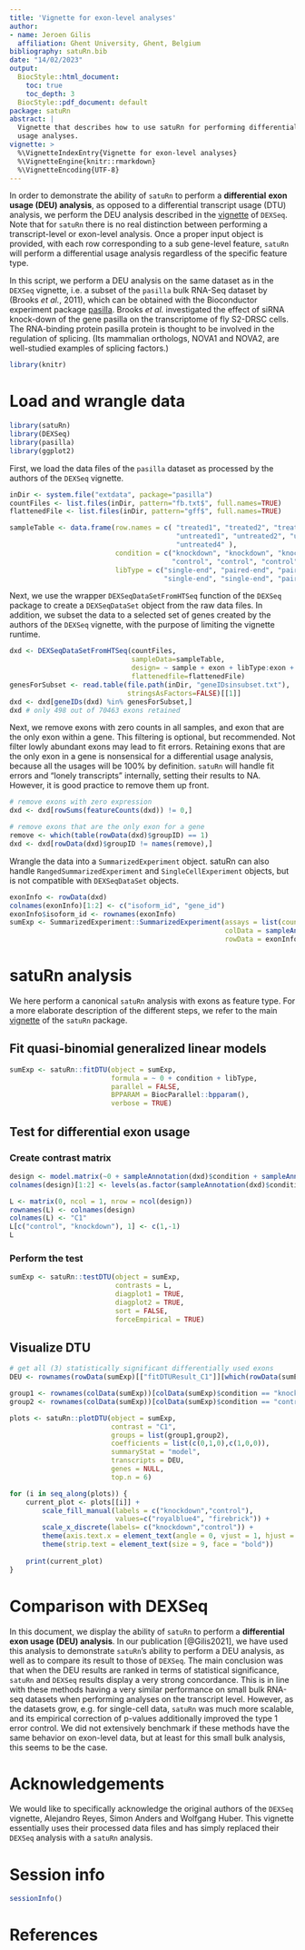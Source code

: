 ```yaml
---
title: 'Vignette for exon-level analyses'
author:
- name: Jeroen Gilis
  affiliation: Ghent University, Ghent, Belgium
bibliography: satuRn.bib
date: "14/02/2023"
output:
  BiocStyle::html_document:
    toc: true
    toc_depth: 3
  BiocStyle::pdf_document: default
package: satuRn
abstract: |
  Vignette that describes how to use satuRn for performing differential exon
  usage analyses.
vignette: >
  %\VignetteIndexEntry{Vignette for exon-level analyses}
  %\VignetteEngine{knitr::rmarkdown}
  %\VignetteEncoding{UTF-8}
---
```


In order to demonstrate the ability of `satuRn` to perform a **differential**
**exon usage (DEU) analysis**, as opposed to a differential transcript usage 
(DTU) analysis, we perform the DEU analysis described in the 
[vignette](https://bioconductor.org/packages/devel/bioc/vignettes/DEXSeq/inst/doc/DEXSeq.html) 
of `DEXSeq`. Note that for `satuRn` there is no real distinction between 
performing a transcript-level or exon-level analysis. Once a proper input object
is provided, with each row corresponding to a sub gene-level feature, `satuRn` 
will perform a differential usage analysis regardless of the specific feature 
type.

In this script, we perform a DEU analysis on the same dataset as in the `DEXSeq`
vignette, i.e. a subset of the `pasilla` bulk RNA-Seq dataset by (Brooks 
*et al.*, 2011), which can be obtained with the Bioconductor experiment package 
[pasilla](https://bioconductor.org/packages/release/data/experiment/html/pasilla.html).
Brooks *et al.* investigated the effect of siRNA knock-down of the gene pasilla 
on the transcriptome of fly S2-DRSC cells. The RNA-binding protein pasilla 
protein is thought to be involved in the regulation of splicing. (Its mammalian 
orthologs, NOVA1 and NOVA2, are well-studied examples of splicing factors.)

```r
library(knitr)
```

# Load and wrangle data

```r
library(satuRn)
library(DEXSeq)
library(pasilla)
library(ggplot2)
```

First, we load the data files of the `pasilla` dataset as processed by the 
authors of the `DEXSeq` vignette.

```r
inDir <- system.file("extdata", package="pasilla")
countFiles <- list.files(inDir, pattern="fb.txt$", full.names=TRUE)
flattenedFile <- list.files(inDir, pattern="gff$", full.names=TRUE)

sampleTable <- data.frame(row.names = c( "treated1", "treated2", "treated3", 
                                         "untreated1", "untreated2", "untreated3", 
                                         "untreated4" ),
                          condition = c("knockdown", "knockdown", "knockdown",  
                                        "control", "control", "control", "control"),
                          libType = c("single-end", "paired-end", "paired-end", 
                                      "single-end", "single-end", "paired-end", "paired-end"))
```

Next, we use the wrapper `DEXSeqDataSetFromHTSeq` function of the `DEXSeq` 
package to create a `DEXSeqDataSet` object from the raw data files. In addition,
we subset the data to a selected set of genes created by the authors of the
`DEXSeq` vignette, with the purpose of limiting the vignette runtime.

```r
dxd <- DEXSeqDataSetFromHTSeq(countFiles,
                              sampleData=sampleTable,
                              design= ~ sample + exon + libType:exon + condition:exon,
                              flattenedfile=flattenedFile)
genesForSubset <- read.table(file.path(inDir, "geneIDsinsubset.txt"), 
                             stringsAsFactors=FALSE)[[1]]
dxd <- dxd[geneIDs(dxd) %in% genesForSubset,]
dxd # only 498 out of 70463 exons retained
```

Next, we remove exons with zero counts in all samples, and exon that are the
only exon within a gene. This filtering is optional, but recommended. Not filter
lowly abundant exons may lead to fit errors. Retaining exons that are the only 
exon in a gene is nonsensical for a differential usage analysis, because all the
usages will be 100% by definition. `satuRn` will handle fit errors and "lonely
transcripts" internally, setting their results to NA. However, it is good 
practice to remove them up front.

```r
# remove exons with zero expression
dxd <- dxd[rowSums(featureCounts(dxd)) != 0,]

# remove exons that are the only exon for a gene
remove <- which(table(rowData(dxd)$groupID) == 1)
dxd <- dxd[rowData(dxd)$groupID != names(remove),]
```

Wrangle the data into a `SummarizedExperiment` object. satuRn can also handle
`RangedSummarizedExperiment` and `SingleCellExperiment` objects, but is not
compatible with `DEXSeqDataSet` objects.

```r
exonInfo <- rowData(dxd)
colnames(exonInfo)[1:2] <- c("isoform_id", "gene_id")
exonInfo$isoform_id <- rownames(exonInfo)
sumExp <- SummarizedExperiment::SummarizedExperiment(assays = list(counts=featureCounts(dxd)), 
                                                     colData = sampleAnnotation(dxd), 
                                                     rowData = exonInfo)
```

# satuRn analysis

We here perform a canonical `satuRn` analysis with exons as feature type. For a
more elaborate description of the different steps, we refer to the main 
[vignette](https://www.bioconductor.org/packages/devel/bioc/vignettes/satuRn/inst/doc/Vignette.html) 
of the `satuRn` package.

## Fit quasi-binomial generalized linear models

```r
sumExp <- satuRn::fitDTU(object = sumExp,
                         formula = ~ 0 + condition + libType,
                         parallel = FALSE,
                         BPPARAM = BiocParallel::bpparam(),
                         verbose = TRUE)
```

## Test for differential exon usage

### Create contrast matrix

```r
design <- model.matrix(~0 + sampleAnnotation(dxd)$condition + sampleAnnotation(dxd)$libType)
colnames(design)[1:2] <- levels(as.factor(sampleAnnotation(dxd)$condition))

L <- matrix(0, ncol = 1, nrow = ncol(design))
rownames(L) <- colnames(design)
colnames(L) <- "C1"
L[c("control", "knockdown"), 1] <- c(1,-1)
L
```

### Perform the test

```r
sumExp <- satuRn::testDTU(object = sumExp, 
                          contrasts = L, 
                          diagplot1 = TRUE,
                          diagplot2 = TRUE,
                          sort = FALSE,
                          forceEmpirical = TRUE)
```

## Visualize DTU

```r
# get all (3) statistically significant differentially used exons
DEU <- rownames(rowData(sumExp)[["fitDTUResult_C1"]][which(rowData(sumExp)[["fitDTUResult_C1"]]$empirical_FDR < 0.05),])

group1 <- rownames(colData(sumExp))[colData(sumExp)$condition == "knockdown"]
group2 <- rownames(colData(sumExp))[colData(sumExp)$condition == "control"]

plots <- satuRn::plotDTU(object = sumExp,
                         contrast = "C1",
                         groups = list(group1,group2),
                         coefficients = list(c(0,1,0),c(1,0,0)),
                         summaryStat = "model",
                         transcripts = DEU,
                         genes = NULL,
                         top.n = 6)

for (i in seq_along(plots)) {
    current_plot <- plots[[i]] +
        scale_fill_manual(labels = c("knockdown","control"),
                          values=c("royalblue4", "firebrick")) + 
        scale_x_discrete(labels= c("knockdown","control")) +
        theme(axis.text.x = element_text(angle = 0, vjust = 1, hjust = 0.5, size = 9)) +
        theme(strip.text = element_text(size = 9, face = "bold"))
    
    print(current_plot)
}
```

# Comparison with DEXSeq

In this document, we display the ability of `satuRn` to perform a 
**differential exon usage (DEU) analysis**. In our publication [@Gilis2021],
we have used this analysis to demonstrate `satuRn`'s ability to perform a DEU
analysis, as well as to compare its result to those of `DEXSeq`. The main 
conclusion was that when the DEU results are ranked in terms of statistical 
significance, `satuRn` and  `DEXSeq` results display a very strong concordance.
This is in line with these methods having a very similar performance on small 
bulk RNA-seq datasets when performing analyses on the transcript level. However, 
as the datasets grow, e.g. for single-cell data, `satuRn` was much more 
scalable, and its empirical correction of p-values additionally improved the 
type 1 error control. We did not extensively benchmark if these methods have the 
same behavior on exon-level data, but at least for this small bulk analysis, 
this seems to be the case.

# Acknowledgements

We would like to specifically acknowledge the original authors of the `DEXSeq`
vignette, Alejandro Reyes, Simon Anders and Wolfgang Huber. This vignette 
essentially uses their processed data files and has simply replaced their 
`DEXSeq` analysis with a `satuRn` analysis.

# Session info

```r
sessionInfo()
```

# References

